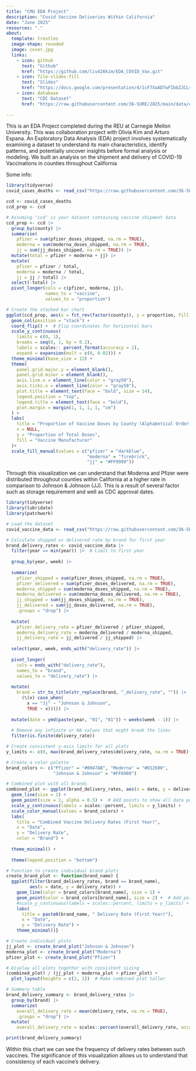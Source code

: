 ```yaml
---
title: "CMU EDA Project"
description: "Covid Vaccine Deliveries Within California"
date: "June 2025"
resources: "."
about: 
  template: trestles
  image-shape: rounded
  image: cover.jpg
  links: 
    - icon: github
      text: "Github"
      href: "https://github.com/liv426kim/EDA_COVID_Vax.git"
    - icon: file-slides-fill
      text: "Slides"
      href: "https://docs.google.com/presentation/d/1cF7XaAD7wFIbbZJCLsyBthlg6e0TBr9GTeJ66G95Ny0/edit?usp=sharing"
    - icon: database
      text: "CDC Dataset"
      href: "https://raw.githubusercontent.com/36-SURE/2025/main/data/covid_california.csv"
      
---
```


This is an EDA Project completed during the REU at Carnegie Mellon University. This was collaboration project with Olivia Kim and Arturo Espana. An Exploratory Data Analysis (EDA) project involves systematically examining a dataset to understand its main characteristics, identify patterns, and potentially uncover insights before formal analysis or modeling. 
We built an analysis on the shipment and delivery of COVID-19 Vaccinations in counties throughout California

Some info:

```r

library(tidyverse)
covid_cases_deaths <- read_csv("https://raw.githubusercontent.com/36-SURE/2025/main/data/covid_california.csv")

ccd <- covid_cases_deaths
ccd_prop <- ccd

# Assuming 'ccd' is your dataset containing vaccine shipment data
ccd_prop <- ccd |>
  group_by(county) |>
  summarise(
    pfizer = sum(pfizer_doses_shipped, na.rm = TRUE),
    moderna = sum(moderna_doses_shipped, na.rm = TRUE),
    jj = sum(jj_doses_shipped, na.rm = TRUE)) |>
  mutate(total = pfizer + moderna + jj) |>
  mutate(
    pfizer = pfizer / total,
    moderna = moderna / total,
    jj = jj / total) |>
  select(-total) |>
  pivot_longer(cols = c(pfizer, moderna, jj),
               names_to = "vaccine",
               values_to = "proportion")

# Create the stacked bar chart
ggplot(ccd_prop, aes(x = fct_rev(factor(county)), y = proportion, fill = vaccine)) +
  geom_col(position = "stack") +
  coord_flip() +  # Flip coordinates for horizontal bars
  scale_y_continuous(
    limits = c(0, 1),
    breaks = seq(0, 1, by = 0.2),
    labels = scales:: percent_format(accuracy = 1),
    expand = expansion(mult = c(0, 0.02))) +
  theme_minimal(base_size = 12) +
  theme(
    panel.grid.major.y = element_blank(),
    panel.grid.minor = element_blank(),
    axis.line.x = element_line(color = "gray50"),
    axis.ticks.x = element_line(color = "gray50"),
    plot.title = element_text(face = "bold", size = 14),
    legend.position = "top",
    legend.title = element_text(face = "bold"),
    plot.margin = margin(1, 1, 1, 1, "cm")
  ) +
  labs(
    title = "Proportion of Vaccine Doses by County (Alphabetical Order)",
    x = NULL,
    y = "Proportion of Total Doses",
    fill = "Vaccine Manufacturer"
  )+
  scale_fill_manual(values = c("pfizer" = "darkblue", 
                               "moderna" = "firebrick", 
                               "jj" = "#FF9999"))
```
Through this visualization we can understand that Moderna and Pfizer were distributed throughout counties within California at a higher rate in comparison to Johnson & Johnson (JJ). This is a result of several factor such as storage requirement and well as CDC approval dates.

```r
library(tidyverse)
library(lubridate)
library(patchwork)

# Load the dataset
covid_vaccine_data <- read_csv("https://raw.githubusercontent.com/36-SURE/2025/main/data/covid_california.csv")

# Calculate shipped vs delivered rate by brand for first year
brand_delivery_rates <- covid_vaccine_data |>
  filter(year == min(year)) |>  # Limit to first year
  
  group_by(year, week) |>
  
  summarize(
    pfizer_shipped = sum(pfizer_doses_shipped, na.rm = TRUE),
    pfizer_delivered = sum(pfizer_doses_delivered, na.rm = TRUE),
    moderna_shipped = sum(moderna_doses_shipped, na.rm = TRUE),
    moderna_delivered = sum(moderna_doses_delivered, na.rm = TRUE),
    jj_shipped = sum(jj_doses_shipped, na.rm = TRUE),
    jj_delivered = sum(jj_doses_delivered, na.rm = TRUE),
    .groups = "drop") |>
  
  mutate(
    pfizer_delivery_rate = pfizer_delivered / pfizer_shipped,
    moderna_delivery_rate = moderna_delivered / moderna_shipped,
    jj_delivery_rate = jj_delivered / jj_shipped) |>
  
  select(year, week, ends_with("delivery_rate")) |>
  
  pivot_longer(
    cols = ends_with("delivery_rate"),
    names_to = "brand",
    values_to = "delivery_rate") |>
  
  mutate(
    brand = str_to_title(str_replace(brand, "_delivery_rate", "")) |>
      (\(x) case_when(
        x == "Jj" ~ "Johnson & Johnson",
        TRUE ~ x))()) |>
  
  mutate(date = ymd(paste(year, "01", "01")) + weeks(week - 1)) |>
  
  # Remove any infinite or NA values that might break the lines
  filter(is.finite(delivery_rate))

# Create consistent y-axis limits for all plots
y_limits <- c(0, max(brand_delivery_rates$delivery_rate, na.rm = TRUE) * 1.05)

# Create a color palette
brand_colors <- c("Pfizer" = "#0047AB", "Moderna" = "#D12600", 
                  "Johnson & Johnson" = "#FF6900")

# Combined plot with all brands
combined_plot <- ggplot(brand_delivery_rates, aes(x = date, y = delivery_rate, color = brand)) +
  geom_line(size = 1) +
  geom_point(size = 2, alpha = 0.5) +  # Add points to show all data points
  scale_y_continuous(labels = scales::percent, limits = y_limits) +
  scale_color_manual(values = brand_colors) +
  labs(
    title = "Combined Vaccine Delivery Rates (First Year)",
    x = "Date",
    y = "Delivery Rate",
    color = "Brand") +
  
  theme_minimal() +
  
  theme(legend.position = "bottom")

# Function to create individual brand plots
create_brand_plot <- function(brand_name) {
  ggplot(filter(brand_delivery_rates, brand == brand_name), 
         aes(x = date, y = delivery_rate)) +
    geom_line(color = brand_colors[brand_name], size = 1) +
    geom_point(color = brand_colors[brand_name], size = 2) +  # Add points
    #scale_y_continuous(labels = scales::percent, limits = y_limits) +
    labs(
      title = paste0(brand_name, " Delivery Rate (First Year)"),
      x = "Date",
      y = "Delivery Rate") +
    theme_minimal()}

# Create individual plots
jj_plot <- create_brand_plot("Johnson & Johnson")
moderna_plot <- create_brand_plot("Moderna")
pfizer_plot <- create_brand_plot("Pfizer")

# Display all plots together with consistent sizing
(combined_plot) / (jj_plot + moderna_plot + pfizer_plot) +
  plot_layout(heights = c(2, 1))  # Make combined plot taller

# Summary table
brand_delivery_summary <- brand_delivery_rates |>
  group_by(brand) |>
  summarize(
    overall_delivery_rate = mean(delivery_rate, na.rm = TRUE),
    .groups = "drop") |>
  mutate(
    overall_delivery_rate = scales::percent(overall_delivery_rate, accuracy = 0.1))

print(brand_delivery_summary)
```
Within this chart we can see the frequency of delivery rates between such vaccines. The significance of this visualization allows us to understand that consistency of each vaccine's delivery.